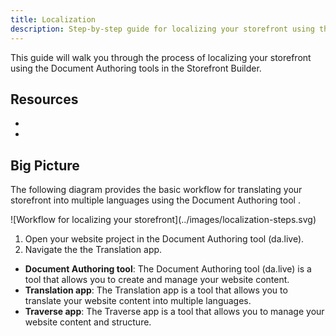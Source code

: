 ```yaml
---
title: Localization
description: Step-by-step guide for localizing your storefront using the storefront builder
---
```



This guide will walk you through the process of localizing your storefront using the Document Authoring tools in the Storefront Builder.

## Resources

- <Link href="https://www.aem.live/docs/translation-and-localization" text="Translation and Localization" />
- <Link href="https://da.live/docs/administration/translation" text="Translation, localization, and rollout" />

## Big Picture

The following diagram provides the basic workflow for translating your storefront into multiple languages using the Document Authoring tool <Link href="https://da.live" text="da.live" />.

<Diagram caption="Workflow for localizing your storefront">
  ![Workflow for localizing your storefront](../images/localization-steps.svg)
</Diagram>

<Callouts columnCount="1">

1. Open your website project in the Document Authoring tool (da.live).
1. Navigate the the Translation app.

</Callouts>

<Vocabulary>

- **Document Authoring tool**: The Document Authoring tool (da.live) is a tool that allows you to create and manage your website content.
- **Translation app**: The Translation app is a tool that allows you to translate your website content into multiple languages.
- **Traverse app**: The Traverse app is a tool that allows you to manage your website content and structure.

</Vocabulary>
